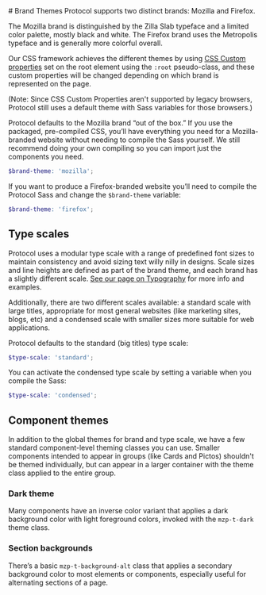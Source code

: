 
<Meta title="Documentation / Fundamentals / Brand Themes" />

<Unstyled>
# Brand Themes
Protocol supports two distinct brands: Mozilla and Firefox.

The Mozilla brand is distinguished by the Zilla Slab typeface and a limited color
palette, mostly black and white. The Firefox brand uses the Metropolis typeface
and is generally more colorful overall.

Our CSS framework achieves the different themes by using [CSS Custom properties](https://developer.mozilla.org/docs/Web/CSS/--*)
set on the root element using the `:root` pseudo-class, and these custom properties will be changed depending on
which brand is represented on the page.

(Note: Since CSS Custom Properties aren't supported by legacy browsers,
Protocol still uses a default theme with Sass variables for those browsers.)

Protocol defaults to the Mozilla brand “out of the box.” If you use the packaged,
pre-compiled CSS, you’ll have everything you need for a Mozilla-branded website
without needing to compile the Sass yourself. We still recommend doing your own
compiling so you can import just the components you need.

```scss
$brand-theme: 'mozilla';
```

If you want to produce a Firefox-branded website you’ll need to compile the
Protocol Sass and change the `$brand-theme` variable:

```scss
$brand-theme: 'firefox';
```

## Type scales

Protocol uses a modular type scale with a range of predefined font sizes to maintain
consistency and avoid sizing text willy nilly in designs. Scale sizes and line
heights are defined as part of the brand theme, and each brand has a slightly
different scale. [See our page on Typography](/fundamentals/typography.html#type-scale)
for more info and examples.

Additionally, there are two different scales available: a standard scale with
large titles, appropriate for most general websites (like marketing sites, blogs,
etc) and a condensed scale with smaller sizes more suitable for web applications.

Protocol defaults to the standard (big titles) type scale:

```scss
$type-scale: 'standard';
```

You can activate the condensed type scale by setting a variable when you compile
the Sass:

```scss
$type-scale: 'condensed';
```

## Component themes

In addition to the global themes for brand and type scale, we have a few standard
component-level theming classes you can use. Smaller components intended to appear
in groups (like Cards and Pictos) shouldn't be themed individually, but can appear
in a larger container with the theme class applied to the entire group.

### Dark theme

Many components have an inverse color variant that applies a dark background color
with light foreground colors, invoked with the `mzp-t-dark` theme class.

### Section backgrounds

There’s a basic `mzp-t-background-alt` class that applies a secondary background
color to most elements or components, especially useful for alternating sections
of a page.

</Unstyled>